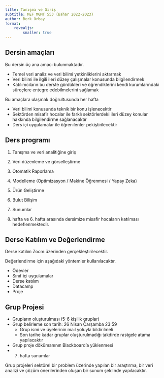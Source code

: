 ```yaml
---
title: Tanışma ve Giriş
subtitle: MEF MGMT 553 (Bahar 2022-2023)
author: Berk Orbay
format: 
    revealjs:
        smaller: true
---
```


## Dersin amaçları

Bu dersin üç ana amacı bulunmaktadır.

- Temel veri analiz ve veri bilimi yetkinliklerini aktarmak
- Veri bilimi ile ilgili ileri düzey çalışmalar konusunda bilgilendirmek
- Katılımcıların bu derste gördükleri ve öğrendiklerini kendi kurumlarındaki süreçlere entegre edebilmelerini sağlamak

Bu amaçlara ulaşmak doğrultusunda her hafta

- Veri bilimi konusunda teknik bir konu işlenecektir
- Sektörden misafir hocalar ile farklı sektörlerdeki ileri düzey konular hakkında bilgilendirme sağlanacaktır
- Ders içi uygulamalar ile öğrenilenler pekiştirilecektir

## Ders programı

1. Tanışma ve veri analitiğine giriş
2. Veri düzenleme ve görselleştirme
3. Otomatik Raporlama 
4. Modelleme (Optimizasyon / Makine Öğrenmesi / Yapay Zeka)
5. Ürün Geliştirme
6. Bulut Bilişim
7. Sunumlar

2. hafta ve 6. hafta arasında dersimize misafir hocaların katılması hedeflenmektedir.

## Derse Katılım ve Değerlendirme

Derse katılım Zoom üzerinden gerçekleştirilecektir.

Değerlendirme için aşağıdaki yöntemler kullanılacaktır.

- Ödevler  
- Sınıf içi uygulamalar  
- Derse katılım  
- Datacamp  
- Proje  

## Grup Projesi

+ Grupların oluşturulması (5-6 kişilik gruplar)  
+ Grup belirleme son tarih: 26 Nisan Çarşamba 23:59  
    + Grup ismi ve üyelerinin mail yoluyla bildirilmeli  
    + Son tarihe kadar gruplar oluşturulmadığı takdirde rastgele atama yapılacaktır  
+ Grup proje dökümanının Blackboard'a yüklenmesi  
+ 7. hafta sunumlar  

Grup projeleri sektörel bir problem üzerinde yapılan bir araştırma, bir veri analizi ve çözüm önerilerinden oluşan bir sunum şeklinde yapılacaktır.  



